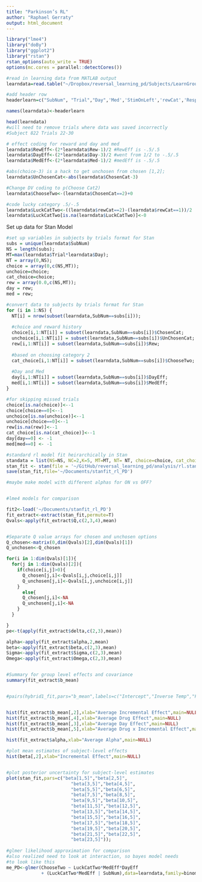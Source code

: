 ```yaml
---
title: "Parkinson’s RL"
author: "Raphael Gerraty"
output: html_document
---
```



```r
library("lme4")
library("doBy")
library("ggplot2")
library("rstan")
rstan_options(auto_write = TRUE)
options(mc.cores = parallel::detectCores())

#read in learning data from MATLAB output
learndata=read.table("~/Dropbox/reversal_learning_pd/Subjects/LearnGroup_newest.txt", header=FALSE, sep="")

#add header row 
headerlearn=c("SubNum", "Trial","Day",'Med','StimOnLeft','rewCat','Resp','RewProb','Rew','Optimal','ChosenCat','Old','RT', 'Bin')

names(learndata)<-headerlearn

head(learndata)
#will need to remove trials where data was saved incorrectly
#Subject 822 Trials 22-30

# effect coding for reward and day and med
learndata$RewEff<-(2*learndata$Rew-1)/2 #RewEff is -.5/.5 
learndata$DayEff<-(2*learndata$Day-3)/2 #went from 1/2 to -.5/.5 
learndata$MedEff<-(2*learndata$Med-1)/2 #medEff is -.5/.5 

#abs(choice-3) is a hack to get unchosen from chosen [1,2];
learndata$UnChosenCat<-abs(learndata$ChosenCat-3)

#Change DV coding to p(Choose Cat2)
learndata$ChooseTwo<-(learndata$ChosenCat==2)+0

#code lucky category .5/-.5
learndata$LuckCatTwo<-((learndata$rewCat==2)-(learndata$rewCat==1))/2
learndata$LuckCatTwo[is.na(learndata$LuckCatTwo)]<-0
```

Set up data for Stan Model

```r
#set up variables in subjects by trials format for Stan
subs = unique(learndata$SubNum)
NS = length(subs);
MT=max(learndata$Trial*learndata$Day);
NT = array(0,NS);
choice = array(0,c(NS,MT));
unchoice=choice;
cat_choice=choice;
rew = array(0.0,c(NS,MT));
day = rew;
med = rew;

#convert data to subjects by trials format for Stan
for (i in 1:NS) {
  NT[i] = nrow(subset(learndata,SubNum==subs[i]));
  
  #choice and reward history
  choice[i,1:NT[i]] = subset(learndata,SubNum==subs[i])$ChosenCat;
  unchoice[i,1:NT[i]] = subset(learndata,SubNum==subs[i])$UnChosenCat;
  rew[i,1:NT[i]] = subset(learndata,SubNum==subs[i])$Rew;
  
  #based on choosing category 2
  cat_choice[i,1:NT[i]] = subset(learndata,SubNum==subs[i])$ChooseTwo;
  
  #Day and Med
  day[i,1:NT[i]] = subset(learndata,SubNum==subs[i])$DayEff;
  med[i,1:NT[i]] = subset(learndata,SubNum==subs[i])$MedEff;
}

#for skipping missed trials
choice[is.na(choice)]<--1
choice[choice==0]<--1
unchoice[is.na(unchoice)]<--1
unchoice[choice==0]<--1
rew[is.na(rew)]<--1
cat_choice[is.na(cat_choice)]<--1
day[day==0] <- -1
med[med==0] <- -1

#standard rl model fit heirarchically in Stan
standata = list(NS=NS, NC=2,K=5, MT=MT, NT= NT, choice=choice, cat_choice=cat_choice, rew=rew, day=day,med=med )
stan_fit <- stan(file = '~/GitHub/reversal_learning_pd/analysis/rl.stan', data = standata, iter = 1250, warmup = 250, chains = 4,control = list(adapt_delta = 0.95))
save(stan_fit,file='~/Documents/stanfit_rl_PD')

#maybe make model with different alphas for ON vs OFF?


#lme4 models for comparison

```


```r
fit2<-load('~/Documents/stanfit_rl_PD')
fit_extract<-extract(stan_fit,permute=T)
Qvals<-apply(fit_extract$Q,c(2,3,4),mean)


#Separate Q value arrays for chosen and unchosen options
Q_chosen<-matrix(0,dim(Qvals)[2],dim(Qvals)[1])
Q_unchosen<-Q_chosen

for(i in 1:dim(Qvals)[1]){
  for(j in 1:dim(Qvals)[2]){
    if(choice[i,j]>0){
      Q_chosen[j,i]<-Qvals[i,j,choice[i,j]]
      Q_unchosen[j,i]<-Qvals[i,j,unchoice[i,j]]
    } 
      else{
      Q_chosen[j,i]<-NA
      Q_unchosen[j,i]<-NA
    }
  }

}
pe<-t(apply(fit_extract$delta,c(2,3),mean))

alpha<-apply(fit_extract$alpha,2,mean)
beta<-apply(fit_extract$beta,c(2,3),mean)
Sigma<-apply(fit_extract$Sigma,c(2,3),mean)
Omega<-apply(fit_extract$Omega,c(2,3),mean)


#Summary for group level effects and covariance
summary(fit_extract$b_mean)


#pairs(hybrid1_fit,pars="b_mean",labels=c("Intercept","Inverse Temp","Familiarity Bias","Episodic Value"))


hist(fit_extract$b_mean[,2],xlab="Average Incremental Effect",main=NULL)
hist(fit_extract$b_mean[,4],xlab="Average Drug Effect",main=NULL)
hist(fit_extract$b_mean[,3],xlab="Average Day Effect",main=NULL)
hist(fit_extract$b_mean[,5],xlab="Average Drug x Incremental Effect",main=NULL)

hist(fit_extract$alpha,xlab="Average Alpha",main=NULL)

#plot mean estimates of subject-level effects
hist(beta[,2],xlab="Incremental Effect",main=NULL)


#plot posterior uncertainty for subject-level estimates
plot(stan_fit,pars=c("beta[1,5]","beta[2,5]",
                        "beta[3,5]","beta[4,5]",
                        "beta[5,5]","beta[6,5]",
                        "beta[7,5]","beta[8,5]",
                        "beta[9,5]","beta[10,5]",
                        "beta[11,5]","beta[12,5]",
                        "beta[13,5]","beta[14,5]",
                        "beta[15,5]","beta[16,5]",
                        "beta[17,5]","beta[18,5]",
                        "beta[19,5]","beta[20,5]",
                        "beta[21,5]","beta[22,5]",
                        "beta[23,5]"));
     
#glmer likelihood approximation for comparison
#also realized need to look at interaction, so bayes model needs
#to look like this
me_PD<-glmer(ChooseTwo ~ LuckCatTwo*MedEff*DayEff
             + (LuckCatTwo*MedEff | SubNum),data=learndata,family=binomial)



```

